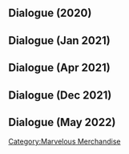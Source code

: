 {{EventTabs}}

==Dialogue (2020)==
{{Transclude|Marvelous Merchandise/2020-10-26/Story|Dialogue}}

==Dialogue (Jan 2021)==
{{Transclude|Marvelous Merchandise/2021-01-23/Story|Dialogue}}

==Dialogue (Apr 2021)==
{{Transclude|Marvelous Merchandise/2021-04-16/Story|Dialogue}}

==Dialogue (Dec 2021)==
{{Transclude|Marvelous Merchandise/2021-12-27/Story|Dialogue}}

==Dialogue (May 2022)==
{{Transclude|Marvelous Merchandise/2022-05-06/Story|Dialogue}}

[[Category:Marvelous Merchandise]]